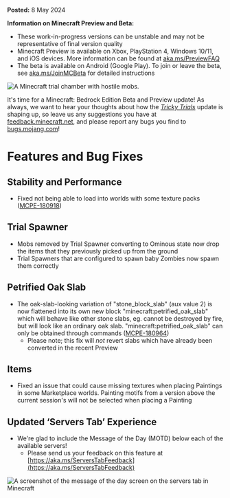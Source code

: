 **Posted:** 8 May 2024

**Information on Minecraft Preview and Beta:**

-   These work-in-progress versions can be unstable and may not be representative of final version quality
-   Minecraft Preview is available on Xbox, PlayStation 4, Windows 10/11, and iOS devices. More information can be found at [aka.ms/PreviewFAQ](https://aka.ms/PreviewFAQ)
-   The beta is available on Android (Google Play). To join or leave the beta, see [aka.ms/JoinMCBeta](https://aka.ms/JoinMCBeta) for detailed instructions

![A Minecraft trial chamber with hostile mobs.](https://feedback.minecraft.net/hc/article_attachments/26556523296013)

It's time for a Minecraft: Bedrock Edition Beta and Preview update! As always, we want to hear your thoughts about how the [_Tricky Trials_](https://www.minecraft.net/en-us/article/1-21-update-officially-named-tricky-trials) update is shaping up, so leave us any suggestions you have at [feedback.minecraft.net](https://feedback.minecraft.net), and please report any bugs you find to [bugs.mojang.com](https://bugs.mojang.com/)!

# Features and Bug Fixes

## Stability and Performance

-   Fixed not being able to load into worlds with some texture packs ([MCPE-180918](https://bugs.mojang.com/browse/MCPE-180918)) 

## Trial Spawner

-   Mobs removed by Trial Spawner converting to Ominous state now drop the items that they previously picked up from the ground 
-   Trial Spawners that are configured to spawn baby Zombies now spawn them correctly 

## Petrified Oak Slab

-   The oak-slab-looking variation of "stone\_block\_slab" (aux value 2) is now flattened into its own new block "minecraft:petrified\_oak\_slab" which will behave like other stone slabs, eg. cannot be destroyed by fire, but will look like an ordinary oak slab. "minecraft:petrified\_oak\_slab" can only be obtained through commands ([MCPE-180964](https://bugs.mojang.com/browse/MCPE-180964))
    -   Please note; this fix will _not_ revert slabs which have already been converted in the recent Preview

## Items

-   Fixed an issue that could cause missing textures when placing Paintings in some Marketplace worlds. Painting motifs from a version above the current session's will not be selected when placing a Painting

## Updated ‘Servers Tab’ Experience

-   We're glad to include the Message of the Day (MOTD) below each of the available servers!
    -   Please send us your feedback on this feature at [https://aka.ms/ServersTabFeedback](https://aka.ms/ServersTabFeedback)

![A screenshot of the message of the day screen on the servers tab in Minecraft](https://feedback.minecraft.net/hc/article_attachments/26556565998605)